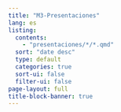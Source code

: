 ```yaml
---
title: "M3-Presentaciones"
lang: es
listing:
  contents:
    - "presentaciones/*/*.qmd"
  sort: "date desc" 
  type: default
  categories: true
  sort-ui: false
  filter-ui: false
page-layout: full
title-block-banner: true
---
```


